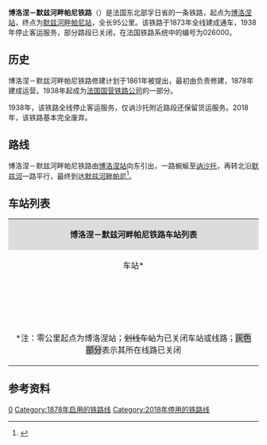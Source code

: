 {{Infobox rail system-route
|collapsed=no
|box_width=
|rail_name=博洛涅－默兹河畔帕尼铁路<br>{{lang|fr|Ligne de Bologne à Pagny-sur-Meuse}}
|banner_color=
|sec_banner_color=
|logo_filename=
|image_width=
|logo_bgcolor=
|logo_note=
|image =RFN 026 000.png
|imagesize=
|caption=博洛涅－默兹河畔帕尼铁路线路图
|system_map=
|mapimage_width=
|map_bgcolor=
|locale={{FRA}}
|service_type=
|start=[[博洛涅站|博洛涅站]]、[[默兹河畔帕尼站|默兹河畔帕尼站]]
|begin_operation=1873年
|end_operation=1938年（客运）<br>2018年（货运）
|operation_note=
|system_length=95km
|length_in_operation=
|total_length=
|status=部分关闭
|line_title=线路
|lines=[[单线铁路|单线铁路]]
|stations=
|route_title=线路
|main_route=
|secondary_route=
|branch_route=
|standard=
|main_stations=[[博洛涅站|博洛涅站]]、[[讷沙托站|讷沙托站]]、[[默兹河畔帕尼站|默兹河畔帕尼站]]
|ridership=
|fleet_size=
|max_speed= 
|track_gauge=
|distance_between_mainlines=
|min_radius=
|max_grade=
|block_signal=
|electrified=
|depot=
|operator={{法国交通数据|sncf}}
|franchise=
|hq=
|key_person=
|website=
|route_map=
}}
'''博洛涅－默兹河畔帕尼铁路'''（{{lang-fr|Ligne de Bologne à Pagny-sur-Meuse}}）是法国东北部孚日省的一条铁路，起点为[[博洛涅站|博洛涅站]]，终点为[[默兹河畔帕尼站|默兹河畔帕尼站]]，全长95公里。该铁路于1873年全线建成通车，1938年停止客运服务，部分路段已关闭，在法国铁路系统中的编号为026000。

==历史==

博洛涅－默兹河畔帕尼铁路修建计划于1861年被提出，最初由{{link-fr|法国东部铁路公司|Compagnie des chemins de fer de l'Est}}负责修建，1878年建成运营。1938年起成为[[法国国营铁路公司|法国国营铁路公司]]的一部分。

1938年，该铁路全线停止客运服务，仅讷沙托附近路段还保留货运服务。2018年，该铁路基本完全废弃。

==路线==
博洛涅－默兹河畔帕尼铁路由[[博洛涅站|博洛涅站]]向东引出，一路蜿蜒至[[讷沙托|讷沙托]]，再转北沿[[默兹河|默兹河]]一路平行，最终到达[[默兹河畔帕尼|默兹河畔帕尼]]<ref name="geo">{{Cite web|url=https://www.geoportail.gouv.fr/carte|title=Carte|accessdate=2021-03-15|author=Géoportail|language=fr|publisher=Géoportail|archive-url=https://web.archive.org/web/20170129154129/https://www.geoportail.gouv.fr/carte/|archive-date=2017-01-29|dead-url=no}}</ref>。

==车站列表==
{| class="wikitable mw-collapsible " style="margin:1em auto 1em auto; font-size:smaller"
|colspan="5" align="center" style="background:#DCDCDC"|'''博洛涅－默兹河畔帕尼铁路车站列表'''
|-
!align="center" |车站*
!align="center" |公里数
!align="center" |交汇路线
!align="center" |本线停靠车种
!align="center" |可换乘交通
|-
|align="center"|{{Arret|Bologne|[[博洛涅站|博洛涅站]]}}
|0
|[[布莱姆-欧西涅蒙－肖蒙铁路|布莱姆-欧西涅蒙－肖蒙铁路]]<small>（[[肖蒙站|肖蒙]]方向）</small>↑<br>[[布莱姆-欧西涅蒙－肖蒙铁路|布莱姆-欧西涅蒙－肖蒙铁路]]<small>（[[圣迪济耶站|圣迪济耶]]/[[香槟沙隆站|香槟沙隆]]方向）</small>↘
|align="center"|{{法国交通数据|ter|ges}}
|{{法国交通数据|car|52}}
|-style="background: #BDBDBD"
|align="center"|{{Arret|<s>Andelot|昂德洛站</s>}}
|14.916
|
|
|
|-style="background: #BDBDBD"
|align="center"|{{Arret|<s>Rimaucourt|里莫库尔站</s>}}
|17.862
|
|
|
|-style="background: #BDBDBD"
|align="center"|{{Arret|<s>Manois|马努瓦站</s>}}
|20.804
|
|
|
|-style="background: #BDBDBD"
|align="center"|{{Arret|<s>Saint-Blin - La Croisette|[[圣布兰-拉克鲁瓦塞特站|圣布兰-拉克鲁瓦塞特站]]</s>}}
|26.613
|
|align="center"|
|
|-style="background: #BDBDBD"
|align="center"|{{Arret|<s>Liffol-le-Grand|大利福勒站</s>}}
|39.360
|
|align="center"|
|
|-
|align="center" rowspan=2|{{Arret|Neufchâteau|[[讷沙托站|讷沙托站]]}}
|48.175
|[[屈尔蒙-沙兰德雷－图勒铁路|屈尔蒙-沙兰德雷－图勒铁路]]<small>（[[屈尔蒙-沙兰德雷站|屈尔蒙-沙兰德雷]]方向）</small>↖
|
|
|-
|48.782
|[[讷沙托－埃皮纳勒铁路|讷沙托－埃皮纳勒铁路]]<small>（[[埃皮纳勒站|埃皮纳勒]]方向）</small>↙<br>[[屈尔蒙-沙兰德雷－图勒铁路|屈尔蒙-沙兰德雷－图勒铁路]]<small>（[[图勒站|图勒]]方向）</small>↙
|align="center"|{{法国交通数据|ter|ges}}
|{{法国交通数据|car|88}}
|-
|align="center"|{{Arret|<s>Coussey|库塞</s>}}
|55.146
|
|align="center"|
|
|-style="background: #BDBDBD"
|align="center"|{{Arret|<s>Domrémy - Maxey|栋雷米-马克塞站</s>}}
|59.888
|
|
|
|-style="background: #BDBDBD"
|align="center"|{{Arret|<s>Sauvigny|索维尼站</s>}}
|66.044
|
|
|
|-style="background: #BDBDBD"
|align="center"|{{Arret|<s>Maxey-sur-Vaise|韦斯河畔马克塞站</s>}}
|73.125
|
|
|
|-style="background: #BDBDBD"
|align="center"|{{Arret|<s>Vaucouleurs|沃库勒尔站</s>}}
|81.089
|
|
|
|-style="background: #BDBDBD"
|align="center"|{{Arret|<s>Saint-Germain-sur-Meuse|默兹河畔圣日耳曼站</s>}}
|87.959
|
|
|
|-
|align="center" |{{Arret|Pagny-sur-Meuse|[[默兹河畔帕尼站|默兹河畔帕尼站]]}}
|94.916
|[[巴黎－斯特拉斯堡铁路|巴黎－斯特拉斯堡铁路]]<small>（[[斯特拉斯堡城站|斯特拉斯堡]]/[[南锡城站|南锡]]方向）</small>↖<br>[[巴黎－斯特拉斯堡铁路|巴黎－斯特拉斯堡铁路]]<small>（[[巴黎东站|巴黎]]方向）</small>↓
|align="center"|{{法国交通数据|ter|ges}}
|
|-
|colspan=5|<nowiki>*</nowiki>注：零公里起点为博洛涅站；<s>划线车站</s>为已关闭车站或线路；<span style="background: #BDBDBD">灰色部分</span>表示其所在线路已关闭
|}

==参考资料==
{{Reflist}}
[[Category:法國鐵路線|0]]
[[Category:1878年启用的铁路线|Category:1878年启用的铁路线]]
[[Category:2018年停用的铁路线|Category:2018年停用的铁路线]]
